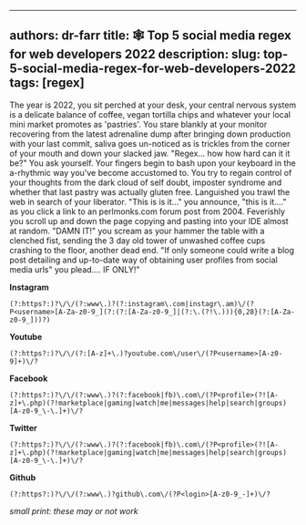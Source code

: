 
---
authors: dr-farr
title: 🕸 Top 5 social media regex for web developers 2022
description: 
slug: top-5-social-media-regex-for-web-developers-2022
tags: [regex]
---

<!--truncate-->

The year is 2022, you sit perched at your desk, your central nervous system is a delicate balance of coffee, vegan tortilla chips and whatever your local mini market promotes as 'pastries'.
You stare blankly at your monitor recovering from the latest adrenaline dump after bringing down production with your last commit, saliva goes un-noticed as is trickles from the corner of your mouth and down your slacked jaw.
"Regex... how how hard can it it be?" You ask yourself. Your fingers begin to bash upon your keyboard in the a-rhythmic way you've become accustomed to. You try to regain control of your thoughts from the dark cloud of self doubt, imposter syndrome and whether that last pastry was actually gluten free.
Languished you trawl the web in search of your liberator. "This is is it..." you announce, "this is it...." as you click a link to an perlmonks.com forum post from 2004. Feverishly you scroll up and down the page copying and pasting into your IDE almost at random.
"DAMN IT!" you scream as your hammer the table with a clenched fist, sending the 3 day old tower of unwashed coffee cups crashing to the floor, another dead end.
"If only someone could write a blog post detailing and up-to-date way of obtaining user profiles from social media urls" you plead.... IF ONLY!"

**Instagram**
```
(?:https?:)?\/\/(?:www\.)?(?:instagram\.com|instagr\.am)\/(?P<username>[A-Za-z0-9_](?:(?:[A-Za-z0-9_]|(?:\.(?!\.))){0,28}(?:[A-Za-z0-9_]))?)
```

**Youtube** 
```
(?:https?:)?\/\/(?:[A-z]+\.)?youtube.com\/user\/(?P<username>[A-z0-9]+)\/?
```

**Facebook**
```
(?:https?:)?\/\/(?:www\.)?(?:facebook|fb)\.com\/(?P<profile>(?![A-z]+\.php)(?!marketplace|gaming|watch|me|messages|help|search|groups)[A-z0-9_\-\.]+)\/?
```

**Twitter**
```
(?:https?:)?\/\/(?:www\.)?(?:facebook|fb)\.com\/(?P<profile>(?![A-z]+\.php)(?!marketplace|gaming|watch|me|messages|help|search|groups)[A-z0-9_\-\.]+)\/?
```
**Github**
```
(?:https?:)?\/\/(?:www\.)?github\.com\/(?P<login>[A-z0-9_-]+)\/?
```
*small print: these may or not work*